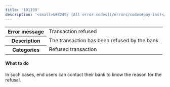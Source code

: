 ```yaml
---
title: '101199'  
description: '<small>&#8249; [All error codes](/errors/codes#pay-ins)</small>'
---
```


<table>
    <tbody>
        <tr>
            <th class="header"><strong>Error message</strong></th>
            <td class="table-content">Transaction refused</td>
        </tr>
        <tr>
            <th class="header"><strong>Description</strong></th>
            <td class="table-content">The transaction has been refused by the bank.</td>
        </tr>
        <tr>
            <th class="header"><strong>Categories</strong></th>
            <td class="table-content">  
<div class="label">Refused transaction</div>
</td>
        </tr>
    </tbody>
</table>  

#### What to do  

In such cases, end users can contact their bank to know the reason for the refusal.